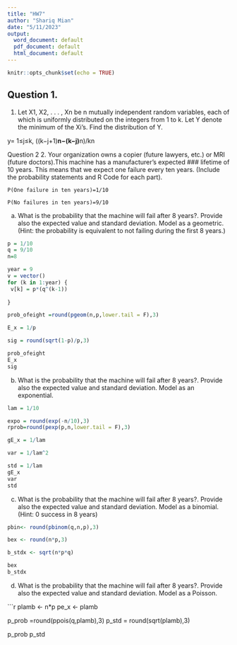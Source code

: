 ```yaml
---
title: "HW7"
author: "Shariq Mian"
date: "5/11/2023"
output:
  word_document: default
  pdf_document: default
  html_document: default
---
```


```r
knitr::opts_chunk$set(echo = TRUE)
```


## Question 1.
1. Let X1, X2, . . . , Xn be n mutually independent random variables, each of
which is uniformly distributed on the integers from 1 to k. Let Y denote the
minimum of the Xi’s. Find the distribution of Y.

y= 1≤j≤k, ((k−j+1)**n−(k−j)**n)/kn

Question 2
2. Your organization owns a copier (future lawyers, etc.) or MRI (future doctors).This machine has a manufacturer’s expected ### lifetime of 10 years. This means that we expect one failure every ten years. (Include the probability statements and R Code for each part).
```
P(One failure in ten years)=1/10

P(No failures in ten years)=9/10
```
a. What is the probability that the machine will fail after 8 years?. Provide also the
expected value and standard deviation. Model as a geometric. (Hint: the probability is
equivalent to not failing during the first 8 years.)


```r
p = 1/10
q = 9/10
n=8

year = 9
v = vector()
for (k in 1:year) {
 v[k] = p*(q^(k-1))
 
}

prob_ofeight =round(pgeom(n,p,lower.tail = F),3)

E_x = 1/p

sig = round(sqrt(1-p)/p,3)

prob_ofeight
E_x
sig

```

b. What is the probability that the machine will fail after 8 years?. Provide also the
expected value and standard deviation. Model as an exponential.

```r
lam = 1/10

expo = round(exp(-n/10),3)
rprob=round(pexp(p,n,lower.tail = F),3)

gE_x = 1/lam

var = 1/lam^2

std = 1/lam
gE_x
var
std
```

c. What is the probability that the machine will fail after 8 years?. Provide also the
expected value and standard deviation. Model as a binomial. (Hint: 0 success in 8 years)

```r
pbin<- round(pbinom(q,n,p),3)

bex <- round(n*p,3)

b_stdx <- sqrt(n*p*q)

bex
b_stdx 
```


d. What is the probability that the machine will fail after 8 years?. Provide also the
expected value and standard deviation. Model as a Poisson.


```r
plamb <- n*p
pe_x <- plamb

p_prob =round(ppois(q,plamb),3)
p_std = round(sqrt(plamb),3)

p_prob
p_std
